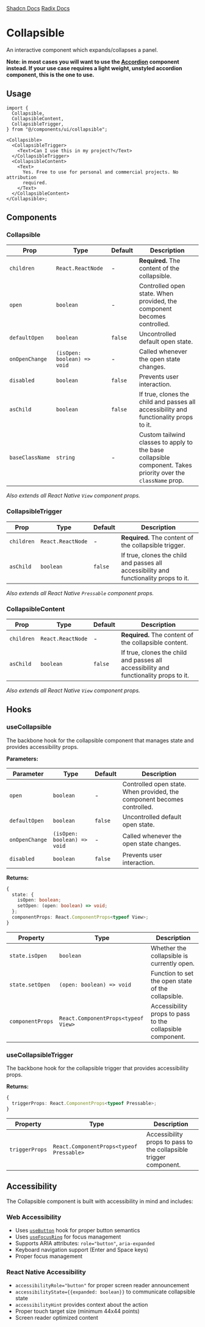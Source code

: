 
<div style={{display: "flex", flexDirection: "row", gap: "2rem"}}>
  <a
    href={`${process.env.STORYBOOK_URL}/?path=/story/collapsible--default&globals=backgrounds.value:light`}
  >
    <StorybookIcon color="#FE4785" width={25} height={25} />
  </a>
  <a href="https://github.com/moveinready-casa/shadcn-native/tree/main/registry/ui/collapsible.tsx">
    <GithubIcon width={25} height={25} />
  </a>
  <a href="https://ui.shadcn.com/docs/components/collapsible">Shadcn Docs</a>
  <a href="https://www.radix-ui.com/primitives/docs/components/collapsible">
    Radix Docs
  </a>
</div>

# Collapsible

An interactive component which expands/collapses a panel.

**Note: in most cases you will want to use the [Accordion](/components/accordion) component instead. If your use case requires a light weight, unstyled accordion component, this is the one to use.**

<Preview component="collapsible" />

## Usage

```tsx
import {
  Collapsible,
  CollapsibleContent,
  CollapsibleTrigger,
} from "@/components/ui/collapsible";

<Collapsible>
  <CollapsibleTrigger>
    <Text>Can I use this in my project?</Text>
  </CollapsibleTrigger>
  <CollapsibleContent>
    <Text>
      Yes. Free to use for personal and commercial projects. No attribution
      required.
    </Text>
  </CollapsibleContent>
</Collapsible>;
```

## Components

### Collapsible

| Prop            | Type                        | Default | Description                                                                                                   |
| --------------- | --------------------------- | ------- | ------------------------------------------------------------------------------------------------------------- |
| `children`      | `React.ReactNode`           | -       | **Required.** The content of the collapsible.                                                                 |
| `open`          | `boolean`                   | -       | Controlled open state. When provided, the component becomes controlled.                                       |
| `defaultOpen`   | `boolean`                   | `false` | Uncontrolled default open state.                                                                              |
| `onOpenChange`  | `(isOpen: boolean) => void` | -       | Called whenever the open state changes.                                                                       |
| `disabled`      | `boolean`                   | `false` | Prevents user interaction.                                                                                    |
| `asChild`       | `boolean`                   | `false` | If true, clones the child and passes all accessibility and functionality props to it.                         |
| `baseClassName` | `string`                    | -       | Custom tailwind classes to apply to the base collapsible component. Takes priority over the `className` prop. |

_Also extends all React Native `View` component props._

### CollapsibleTrigger

| Prop       | Type              | Default | Description                                                                           |
| ---------- | ----------------- | ------- | ------------------------------------------------------------------------------------- |
| `children` | `React.ReactNode` | -       | **Required.** The content of the collapsible trigger.                                 |
| `asChild`  | `boolean`         | `false` | If true, clones the child and passes all accessibility and functionality props to it. |

_Also extends all React Native `Pressable` component props._

### CollapsibleContent

| Prop       | Type              | Default | Description                                                                           |
| ---------- | ----------------- | ------- | ------------------------------------------------------------------------------------- |
| `children` | `React.ReactNode` | -       | **Required.** The content of the collapsible content.                                 |
| `asChild`  | `boolean`         | `false` | If true, clones the child and passes all accessibility and functionality props to it. |

_Also extends all React Native `View` component props._

## Hooks

### useCollapsible

The backbone hook for the collapsible component that manages state and provides accessibility props.

**Parameters:**

| Parameter      | Type                        | Default | Description                                                             |
| -------------- | --------------------------- | ------- | ----------------------------------------------------------------------- |
| `open`         | `boolean`                   | -       | Controlled open state. When provided, the component becomes controlled. |
| `defaultOpen`  | `boolean`                   | `false` | Uncontrolled default open state.                                        |
| `onOpenChange` | `(isOpen: boolean) => void` | -       | Called whenever the open state changes.                                 |
| `disabled`     | `boolean`                   | `false` | Prevents user interaction.                                              |

**Returns:**

```typescript
{
  state: {
    isOpen: boolean;
    setOpen: (open: boolean) => void;
  };
  componentProps: React.ComponentProps<typeof View>;
}
```

| Property         | Type                                | Description                                               |
| ---------------- | ----------------------------------- | --------------------------------------------------------- |
| `state.isOpen`   | `boolean`                           | Whether the collapsible is currently open.                |
| `state.setOpen`  | `(open: boolean) => void`           | Function to set the open state of the collapsible.        |
| `componentProps` | `React.ComponentProps<typeof View>` | Accessibility props to pass to the collapsible component. |

### useCollapsibleTrigger

The backbone hook for the collapsible trigger that provides accessibility props.

**Returns:**

```typescript
{
  triggerProps: React.ComponentProps<typeof Pressable>;
}
```

| Property       | Type                                     | Description                                                       |
| -------------- | ---------------------------------------- | ----------------------------------------------------------------- |
| `triggerProps` | `React.ComponentProps<typeof Pressable>` | Accessibility props to pass to the collapsible trigger component. |

## Accessibility

The Collapsible component is built with accessibility in mind and includes:

### Web Accessibility

- Uses [`useButton`](https://react-spectrum.adobe.com/react-aria/useButton.html) hook for proper button semantics
- Uses [`useFocusRing`](https://react-spectrum.adobe.com/react-aria/useFocusRing.html) for focus management
- Supports ARIA attributes: `role="button"`, `aria-expanded`
- Keyboard navigation support (Enter and Space keys)
- Proper focus management

### React Native Accessibility

- `accessibilityRole="button"` for proper screen reader announcement
- `accessibilityState={{expanded: boolean}}` to communicate collapsible state
- `accessibilityHint` provides context about the action
- Proper touch target size (minimum 44x44 points)
- Screen reader optimized content
